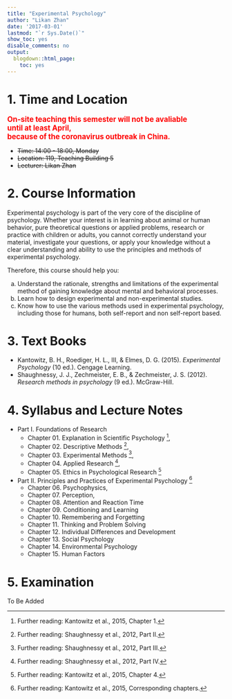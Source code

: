 ```yaml
---
title: "Experimental Psychology"
author: "Likan Zhan"
date: '2017-03-01'
lastmod: "`r Sys.Date()`"
show_toc: yes
disable_comments: no
output:
  blogdown::html_page:
    toc: yes
---
```


# 1. Time and Location

<span style="font-weight:bold; color: red; font-size:120%;">
On-site teaching this semester will not be avaliable <br>
until at least April,  <br>
because of the coronavirus outbreak in China.
</span>

- ~~Time: 14:00 - 18:00, Monday~~
- ~~Location: 119, Teaching Building 5~~
- ~~Lecturer: Likan Zhan~~

# 2. Course Information

Experimental psychology is part of the very core of the discipline of psychology. Whether your interest is in learning about animal or human behavior, pure theoretical questions or applied problems, research or practice with children or adults, you cannot correctly understand your material, investigate your questions, or apply your knowledge without a clear understanding and ability to use the principles and methods of experimental psychology. 

Therefore, this course should help you:

  a. Understand the rationale, strengths and limitations of the experimental method of gaining knowledge about mental and behavioral processes.
  b. Learn how to design experimental and non-experimental studies.
  c. Know how to use the various methods used in experimental psychology, including those for humans, both self-report and non self-report based.

# 3. Text Books

- Kantowitz, B. H., Roediger, H. L., III, & Elmes, D. G. (2015). *Experimental Psychology* (10 ed.). Cengage Learning.
- Shaughnessy, J. J., Zechmeister, E. B., & Zechmeister, J. S. (2012). *Research methods in psychology* (9 ed.). McGraw-Hill.

# 4. Syllabus and Lecture Notes

- Part I. Foundations of Research
    - Chapter 01. Explanation in Scientific Psychology 
        ^[Further reading: Kantowitz et al., 2015, Chapter 1.], 
        [<i class="far fa-file-pdf"> \faFilePdf[regular] </i>](https://teachings.likan.info/Experimental-Psychology/CH-01.pdf)
    - Chapter 02. Descriptive Methods 
        ^[Further reading: Shaughnessy et al., 2012, Part II.], 
        [<i class="far fa-file-pdf"> \faFilePdf[regular] </i>](https://teachings.likan.info/Experimental-Psychology/CH-02.pdf)
    - Chapter 03. Experimental Methods 
        ^[Further reading: Shaughnessy et al., 2012, Part III.],
        [<i class="far fa-file-pdf"> \faFilePdf[regular] </i>](https://teachings.likan.info/Experimental-Psychology/CH-03.pdf)
    - Chapter 04. Applied Research 
        ^[Further reading: Shaughnessy et al., 2012, Part IV.],
        [<i class="far fa-file-pdf"> \faFilePdf[regular] </i>](https://teachings.likan.info/Experimental-Psychology/CH-04.pdf)
    - Chapter 05. Ethics in Psychological Research 
        ^[Further reading: Kantowitz et al., 2015, Chapter 4.]

- Part II. Principles and Practices of Experimental Psychology 
        ^[Further reading: Kantowitz et al., 2015, Corresponding chapters.]
    - Chapter 06. Psychophysics,
        [<i class="far fa-file-pdf"> \faFilePdf[regular] </i>](https://teachings.likan.info/Experimental-Psychology/CH-06.pdf)
    - Chapter 07. Perception,
        [<i class="far fa-file-pdf"> \faFilePdf[regular] </i>](https://teachings.likan.info/Experimental-Psychology/CH-07.pdf)
    - Chapter 08. Attention and Reaction Time
    - Chapter 09. Conditioning and Learning
    - Chapter 10. Remembering and Forgetting
    - Chapter 11. Thinking and Problem Solving
    - Chapter 12. Individual Differences and Development
    - Chapter 13. Social Psychology
    - Chapter 14. Environmental Psychology
    - Chapter 15. Human Factors

# 5. Examination

To Be Added
